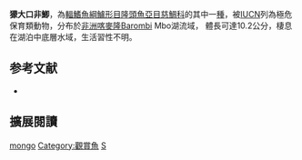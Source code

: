 {{Speciesbox
| name = 獴大口非鯽
| status = CR
| status_system = IUCN3.1
| image = 
| image_width = 240px
| genus = Stomatepia
| species = mongo
| authority = [[Trewavas|Trewavas]], 1972
| synonyms = *''Stomalepia mongo''<br /><small>Trewavas, 1972</small>
}}

'''獴大口非鯽'''，為[[輻鰭魚綱|輻鰭魚綱]][[鱸形目|鱸形目]][[隆頭魚亞目|隆頭魚亞目]][[慈鯛科|慈鯛科]]的其中一[[種|種]]，被[[IUCN|IUCN]]列為極危保育類動物，分布於[[非洲|非洲]][[喀麥隆|喀麥隆]]Barombi Mbo湖流域， 體長可達10.2公分，棲息在湖泊中底層水域，生活習性不明。
==参考文献==
*{{FishBase_species|genus=Stomatepia|species=mongo|year=2013|month=5}}

== 擴展閱讀 ==
{{refbegin}}
{{wikispecies-inline|Stomatepia mongo|獴大口非鯽}}
{{refend}}
{{Taxonbar|from=Q3756522}}

[[Category:大口非鯽屬|mongo]]
[[Category:觀賞魚|Category:觀賞魚]]
[[Category:1972年描述的鱼类|S]]


{{鱸形目小作品}}